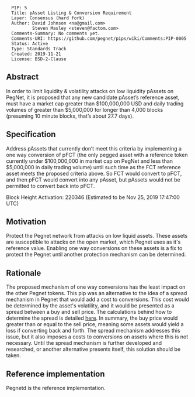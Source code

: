 
<pre>
  PIP: 5
  Title: pAsset Listing & Conversion Requirement
  Layer: Consensus (hard fork)
  Author: David Johnson <na@gmail.com>
          Steven Masley <steven@factom.com>
  Comments-Summary: No comments yet.
  Comments-URI: https://github.com/pegnet/pips/wiki/Comments:PIP-0005
  Status: Active
  Type: Standards Track
  Created: 2019-11-21
  License: BSD-2-Clause
</pre>

==Abstract==

In order to limit liquidity & volatility attacks on low liquidity pAssets on PegNet, it is proposed that any new candidate pAsset’s reference asset, must have a market cap greater than $100,000,000 USD and daily trading volumes of greater than $5,000,000 for longer than 4,000 blocks (presuming 10 minute blocks, that’s about 27.7 days).

==Specification==

Address pAssets that currently don’t meet this criteria by implementing a one way conversion of pFCT (the only pegged asset with a reference token currently under $100,000,000 in market cap on PegNet and less than $5,000,000 in daily trading volume) until such time as the FCT reference asset meets the proposed criteria above. So FCT would convert to pFCT, and then pFCT would convert into any pAsset, but pAssets would not be permitted to convert back into pFCT. 


Block Height Activation: 220346 (Estimated to be Nov 25, 2019 17:47:00 UTC)

==Motivation==

Protect the Pegnet network from attacks on low liquid assets. These assets are susceptible to attacks on the open market, which Pegnet uses as it's reference value. Enabling one way conversions on these assets is a fix to protect the Pegnet until another protection mechanism can be determined. 

==Rationale==

The proposed mechanism of one way conversions has the least impact on the other Pegnet tokens. This pip was an alternative to the idea of a spread mechanism in Pegnet that would add a cost to conversions. This cost would be determined by the asset's volatility, and it would be presented as a spread between a buy and sell price. The calculations behind how to determine the spread is detailed [https://github.com/pegnet/docs/blob/master/pdfdocs/calculatingconversions.pdf here]. In summary, the buy price would greater than or equal to the sell price, meaning some assets would yield a loss if converting back and forth. The spread mechanism addresses this issue, but it also imposes a costs to conversions on assets where this is not necessary. Until the spread mechanism is further developed and researched, or another alternative presents itself, this solution should be taken.

==Reference implementation== 

Pegnetd is the reference implementation.